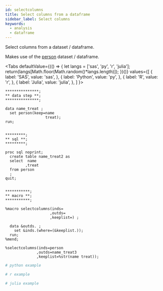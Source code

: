 ```yaml
---
id: selectcolumns
title: Select columns from a dataframe
sidebar_label: Select columns
keywords:
  - analysis
  - dataframe
---
```


Select columns from a dataset / dataframe.

Makes use of the [person](../gettingstarted/rowwiseinit) dataset / dataframe.


<Tabs
  defaultValue={(() => {
    let langs = ['sas', 'py', 'r', 'julia'];
    return(langs[Math.floor(Math.random()*langs.length)]);
  })()}
  values={[
    { label: 'SAS', value: 'sas', },
    { label: 'Python', value: 'py', },
    { label: 'R', value: 'r', },
    { label: 'Julia', value: 'julia', },
  ]
}>
<TabItem value="sas">

```sas
***************;
** data step **;
***************;

data name_treat ;
  set person(keep=name
                  treat);
run;


*********;
** sql **;
*********;

proc sql noprint;
  create table name_treat2 as
  select  name
         ,treat
  from person
  ;
quit;


***********;
** macro **;
***********;

%macro selectcolumns(inds=
                    ,outds=
                    ,keeplist=) ;

  data &outds. ;
    set &inds.(where=(&keeplist.));
  run;
%mend;

%selectcolumns(inds=person
              ,outds=name_treat3
              ,keeplist=%str(name treat));
```

</TabItem>
<TabItem value="py">

```py
# python example
```

</TabItem>
<TabItem value="r">

```r
# r example
```

</TabItem>
<TabItem value="julia">

```julia
# julia example
```

</TabItem>
</Tabs>
